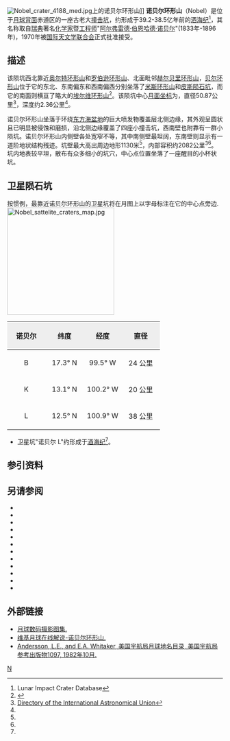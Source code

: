 {{lunar crater data|
 image=Nobel LROC.jpg|240px|
 caption=[[月球勘测轨道飞行器|月球勘测轨道飞行器]]拍摄的图像|
 latitude=14.73|
 N_or_S=N|
 longitude=101.39|
 E_or_W=W|
 diameter=50.87公里|
 depth=2.36公里|
 colong=102|
 eponym=[[阿尔弗雷德·诺贝尔|阿尔弗雷德·伯·诺贝尔]]}}
[[File:Nobel_crater_4188_med.jpg|thumb]]上的诺贝尔环形山]]
'''诺贝尔环形山'''（Nobel）是位于[[月球背面|月球背面]]赤道区的一座古老大[[撞击坑|撞击坑]]，约形成于39.2-38.5亿年前的[[酒海纪|酒海纪]]<ref name=LICD>Lunar Impact Crater Database</ref>，其名称取自[[瑞典|瑞典]]著名[[化学家|化学家]]暨[[工程师|工程师]]"[[阿尔弗雷德·诺贝尔|阿尔弗雷德·伯恩哈德·诺贝尔]]"(1833年-1896年)，1970年被[[国际天文学联合会|国际天文学联合会]]正式批准接受。

==描述==  
该陨坑西北靠近[[奥尔特环形山|奥尔特环形山]]和[[罗伯逊环形山|罗伯逊环形山]]、北面毗邻[[赫尔贝里环形山|赫尔贝里环形山]]，[[贝尔环形山|贝尔环形山]]位于它的东北、东南偏东和西南偏西分别坐落了[[米斯环形山|米斯环形山]]和[[皮斯陨石坑|皮斯陨石坑]]，而它的南面则横亘了略大的[[埃尔维环形山|埃尔维环形山]]<ref>{{Cite web |url=http://planetarynames.wr.usgs.gov/images/Lunar/lac_72_wac.pdf |title=Crater Nobel on the map LAC-72. |accessdate=2017-03-28 |archive-date=2016-12-27 |archive-url=https://web.archive.org/web/20161227045031/https://planetarynames.wr.usgs.gov/images/Lunar/lac_72_wac.pdf |dead-url=no }}</ref>。该陨坑中心[[月面坐标|月面坐标]]为{{Coord|14.73|N|101.39|W|globe:Moon|nogoogle=1|noosm=1}}，直径50.87公里<ref name="IAU">[http://planetarynames.wr.usgs.gov/Feature/4320 Directory of the International Astronomical Union]</ref>，深度约2.36公里<ref name="LICD"/>。

诺贝尔环形山坐落于环绕[[东方海|东方海盆地]]的巨大喷发物覆盖层北侧边缘，其外观呈圆状且已明显被侵蚀和磨损，沿北侧边缘覆盖了四座小撞击坑，西南壁也附靠有一群小陨坑。诺贝尔环形山内侧壁各处宽窄不等，其中南侧壁最坦阔，东南壁则显示有一道阶地状结构残迹。坑壁最大高出周边地形1130米<ref name="LICD"/>，内部容积约2082公里<sup>3</sup><ref name="LICD"/>。坑内地表较平坦，散布有众多细小的坑穴，中心点位置坐落了一座醒目的小杯状坑。

==卫星陨石坑==
按惯例，最靠近诺贝尔环形山的卫星坑将在月图上以字母标注在它的中心点旁边.
[[Image:Nobel_sattelite_craters_map.jpg|250px]]

{| class="wikitable"
!width="25%" style="background:#eeeeee;" |诺贝尔 
!width="25%" style="background:#eeeeee;" |纬度
!width="25%" style="background:#eeeeee;" |经度
!width="25%" style="background:#eeeeee;" |直径
|-
|align="center"|B
|align="center"|17.3° N
|align="center"|99.5° W
|align="center"|24 公里
|-
|align="center"|K
|align="center"|13.1° N
|align="center"|100.2° W
|align="center"|20 公里
|-
|align="center"|L
|align="center"|12.5° N
|align="center"|100.9° W
|align="center"|38 公里
|}{{clear}}
* 卫星坑"诺贝尔 L"约形成于[[酒海纪|酒海纪]]<ref name="LICD"/>。

==参引资料==
{{Reflist}}

==另请参阅==
{{refbegin}}
* {{cite book
  | last1 = Andersson
  | first1 = L. E.
  | last2 = Whitaker
  | first2 = E. A.
  | authorlink2 = Ewen Whitaker
  | date = 1982
  | title = [[NASA|NASA]] Catalogue of Lunar Nomenclature
  | publisher = NASA RP-1097
  | ref = harv
  }}
* {{cite web
  | last = Blue
  | first = Jennifer
  | date = July 25, 2007
  | title = Gazetteer of Planetary Nomenclature
  | publisher = [[United_States_Geological_Survey|USGS]]
  | url = http://planetarynames.wr.usgs.gov/
  | accessdate = 2007-08-05
  | ref = harv
  | archive-date = 2015-05-26
  | archive-url = https://web.archive.org/web/20150526164842/http://planetarynames.wr.usgs.gov/
  | dead-url = no
  }}
* {{cite book
  | last1 = Bussey
  | first1 = B.
  | authorlink1 = Ben Bussey
  | last2 = Spudis
  | first2 = P.
  | authorlink2 = Paul Spudis
  | date = 2004
  | title = The Clementine Atlas of the Moon
  | publisher = Cambridge University Press
  | location = New York
  | isbn = 978-0-521-81528-4
  | ref = harv
  }}
* {{cite book
  | last1 = Cocks
  | first1 = Elijah E.
  | last2 = Cocks
  | first2 = Josiah C.
  | date = 1995
  | title = Who's Who on the Moon: A Biographical Dictionary of Lunar Nomenclature
  | url = https://archive.org/details/isbn_9780936389271
  | publisher = Tudor Publishers
  | isbn = 978-0-936389-27-1
  | ref = harv
  }}
* {{cite web
  | last = McDowell
  | first = Jonathan
  | date = July 15, 2007
  | url = http://host.planet4589.org/astro/lunar/
  | title = Lunar Nomenclature
  | publisher = Jonathan's Space Report
  | accessdate = 2007-10-24
  | ref = harv
  | archive-date = 2015-01-12
  | archive-url = https://web.archive.org/web/20150112233439/http://host.planet4589.org/astro/lunar/
  | dead-url = no
  }}
* {{cite journal| last1 = Menzel| first1 = D. H.| last2 = Minnaert| first2 = M.| last3 = Levin| first3 = B.| last4 = Dollfus| first4 = A.| last5 = Bell| first5 = B.| title = Report on Lunar Nomenclature by the Working Group of Commission 17 of the IAU| doi = 10.1007/BF00171763| journal = Space Science Reviews| volume = 12| issue = 2| pages = 136–186| date = 1971| bibcode = 1971SSRv...12..136M| ref = harv}}
* {{cite book
  | first = Patrick
  | last = Moore
  | authorlink = Patrick Moore
  | date = 2001
  | title = On the Moon
  | url = https://archive.org/details/patrickmooreonmo00patr
  | publisher = Sterling Publishing Co.
  | isbn = 978-0-304-35469-6
  | ref = harv
  }}
* {{cite book
  | first = Fred W.
  | last = Price
  | date = 1988
  | title = The Moon Observer's Handbook
  | publisher = Cambridge University Press
  | isbn = 978-0-521-33500-3
  | ref = harv
  }}
* {{cite book
  | last = Rükl
  | first = Antonín
  | authorlink = Antonín Rükl
  | date = 1990
  | title = Atlas of the Moon
  | publisher = Kalmbach Books
  | isbn = 978-0-913135-17-4
  | ref = harv
  }}
* {{cite book
  | last = Webb
  | first = Rev. T. W.
  | authorlink = Thomas William Webb
  | date = 1962
  | title = Celestial Objects for Common Telescopes
  | url = https://archive.org/details/celestialobjects00webb
  | edition = 6th revised
  | publisher = Dover
  | isbn = 978-0-486-20917-3
  | ref = harv
  }}
* {{cite book
  | first = Ewen A.
  | last = Whitaker
  | authorlink = Ewen Whitaker
  | date = 1999
  | title = Mapping and Naming the Moon
  | publisher = Cambridge University Press
  | isbn = 978-0-521-62248-6
  | ref = harv
  }}
* {{cite book
  | first = Peter T.
  | last = Wlasuk
  | date = 2000
  | title = Observing the Moon
  | publisher = Springer
  | isbn = 978-1-85233-193-1
  | ref = harv
 }}
{{refend}}

==外部链接==
*[http://www.lpi.usra.edu/resources/lunar_orbiter/bin/srch_nam.shtml?Nobel%7C0 月球数码摄影图集.]{{Wayback|url=http://www.lpi.usra.edu/resources/lunar_orbiter/bin/srch_nam.shtml?Nobel%7C0 |date=20170425113833 }}
*[http://the-moon.wikispaces.com/Nobel 维基月球在线解说-诺贝尔环形山.]{{Wayback|url=http://the-moon.wikispaces.com/Nobel |date=20180530152959 }}
*[http://planet4589.org/astro/lunar/RP-1097.pdf Andersson, L.E., and E.A. Whitaker, 美国宇航局月球地名目录, 美国宇航局参考出版物1097, 1982年10月.]{{Wayback|url=http://planet4589.org/astro/lunar/RP-1097.pdf |date=20141006125838 }}

[[Category:月球环形山|N]]
{{月球環形山 (L-N)}}